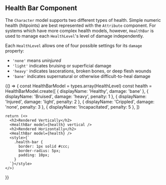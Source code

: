 
## Health Bar Component
The `Character` model supports two different types of health. Simple numeric health (hitpoints) are best represented with the `Attribute` component. For systems which have more complex health models, however, `HealthBar` is used to manage each `HealthLevel`'s level of damage independently.

Each `HealthLevel` allows one of four possible settings for its `damage` property:
 - `'none'` means _uninjured_
 - `'light'` indicates bruising or superficial damage
 - `'heavy'` indicates lascerations, broken bones, or deep flesh wounds
 - `'bane'` indicates supernatural or otherwise difficult-to-heal damage

<Playground>
  {() => {
    const HealthBarModel = types.array(HealthLevel)
    const health = HealthBarModel.create([
      { displayName: 'Healthy', damage: 'bane' },
      { displayName: 'Bruised', damage: 'heavy', penalty: 1 },
      { displayName: 'Injured', damage: 'light', penalty: 2 },
      { displayName: 'Crippled', damage: 'none', penalty: 3 },
      { displayName: 'Incapacitated', penalty: 5 },
    ])

    return (<>
      <h2>Rendered Vertically</h2>
      <HealthBar model={health} vertical />
      <h2>Rendered Horizontally</h2>
      <HealthBar model={health} />
      <style>{`
        .health-bar {
          border: 1px solid #ccc;
          border-radius: 5px;
          padding: 10px;
        }
      `}</style>
    </>)
  }}
</Playground>
